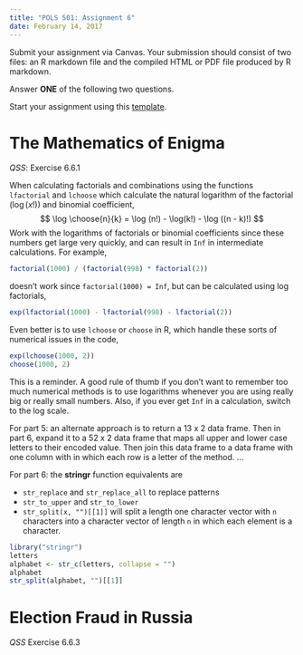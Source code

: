 ```yaml
---
title: "POLS 501: Assignment 6"
date: February 14, 2017
---
```


Submit your assignment via Canvas. Your submission should consist of two files: an R markdown file and the compiled HTML or PDF file produced by R markdown.

Answer **ONE** of the following two questions.

Start your assignment using this [template](files/assignment6.Rmd).

# The Mathematics of Enigma

*QSS*: Exercise 6.6.1


When calculating factorials and combinations using the functions `lfactorial` and
`lchoose` which calculate the natural logarithm of the factorial ($\log(x!)$) and
binomial coefficient,
$$
\log \choose{n}{k} = \log (n!) - \log(k!) - \log ((n - k)!)
$$
Work with the logarithms of factorials or binomial coefficients since these numbers
get large very quickly, and can result in `Inf` in intermediate calculations.
For example,
```r
factorial(1000) / (factorial(998) * factorial(2))
```
doesn't work since `factorial(1000) = Inf`, but can be calculated using log factorials,
```r
exp(lfactorial(1000) - lfactorial(998) - lfactorial(2))
```
Even better is to use `lchoose` or `choose` in R, which handle these sorts of numerical issues
in the code,
```r
exp(lchoose(1000, 2))
choose(1000, 2)
```
This is a reminder. A good rule of thumb if you don't want to remember too much numerical methods
is to use logarithms whenever you are using really big or really small numbers.
Also, if you ever get `Inf` in a calculation, switch to the log scale.

For part 5: an alternate approach is to return a 13 x 2 data frame.
Then in part 6, expand it to a 52 x 2 data frame that maps all upper and lower
case letters to their encoded value.
Then join this data frame to a data frame with one column with in which each row is
a letter of the method. ...

For part 6: the **stringr** function equivalents are

- `str_replace` and `str_replace_all` to replace patterns
- `str_to_upper` and `str_to_lower`
- `str_split(x, "")[[1]]` will split a length one character vector with `n` characters into a
   character vector of length `n` in which each element is a character.

```r
library("stringr")
letters
alphabet <- str_c(letters, collapse = "")
alphabet
str_split(alphabet, "")[[1]]
```

# Election Fraud in Russia

*QSS* Exercise 6.6.3

